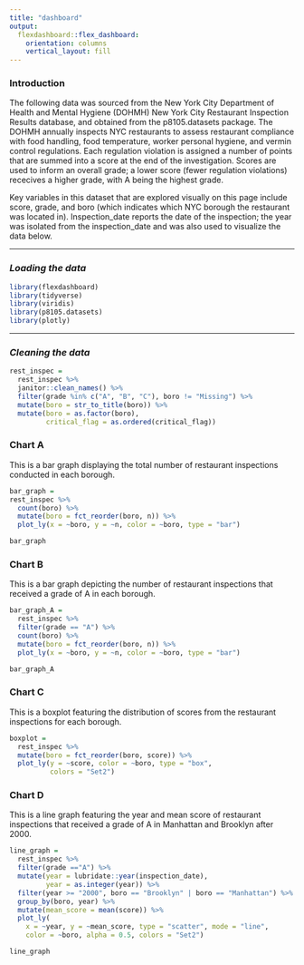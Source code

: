 ```yaml
---
title: "dashboard"
output: 
  flexdashboard::flex_dashboard:
    orientation: columns
    vertical_layout: fill
---
```



### Introduction

The following data was sourced from the New York City Department of Health and Mental Hygiene (DOHMH) New York City Restaurant Inspection Results database, and obtained from the p8105.datasets package. The DOHMH annually inspects NYC restaurants to assess restaurant compliance with food handling, food temperature, worker personal hygiene, and vermin control regulations. Each regulation violation is assigned a number of points that are summed into a score at the end of the investigation. Scores are used to inform an overall grade; a lower score (fewer regulation violations) rececives a higher grade, with A being the highest grade.

Key variables in this dataset that are explored visually on this page include score, grade, and boro (which indicates which NYC borough the restaurant was located in). Inspection_date reports the date of the inspection; the year was isolated from the inspection_date and was also used to visualize the data below.

-----------------------------------------------------------------------

### _Loading the data_

```r
library(flexdashboard)
library(tidyverse)
library(viridis)
library(p8105.datasets)
library(plotly)

```


-----------------------------------------------------------------------

### _Cleaning the data_

```r
rest_inspec = 
  rest_inspec %>%
  janitor::clean_names() %>%
  filter(grade %in% c("A", "B", "C"), boro != "Missing") %>% 
  mutate(boro = str_to_title(boro)) %>%
  mutate(boro = as.factor(boro),
         critical_flag = as.ordered(critical_flag))

```



### Chart A

This is a bar graph displaying the total number of restaurant inspections conducted in each borough. 

```r
bar_graph =
rest_inspec %>% 
  count(boro) %>% 
  mutate(boro = fct_reorder(boro, n)) %>% 
  plot_ly(x = ~boro, y = ~n, color = ~boro, type = "bar")

bar_graph

```



### Chart B

This is a bar graph depicting the number of restaurant inspections that received a grade of A in each borough.

```r
bar_graph_A =
  rest_inspec %>% 
  filter(grade == "A") %>%
  count(boro) %>% 
  mutate(boro = fct_reorder(boro, n)) %>% 
  plot_ly(x = ~boro, y = ~n, color = ~boro, type = "bar")

bar_graph_A

```



### Chart C

This is a boxplot featuring the distribution of scores from the restaurant inspections for each borough.

```r
boxplot = 
  rest_inspec %>%
  mutate(boro = fct_reorder(boro, score)) %>% 
  plot_ly(y = ~score, color = ~boro, type = "box",
          colors = "Set2")


```



### Chart D

This is a line graph featuring the year and mean score of restaurant inspections that received a grade of A in Manhattan and Brooklyn after 2000.

```r
line_graph =
  rest_inspec %>%
  filter(grade =="A") %>%
  mutate(year = lubridate::year(inspection_date),
         year = as.integer(year)) %>%
  filter(year >= "2000", boro == "Brooklyn" | boro == "Manhattan") %>%
  group_by(boro, year) %>%
  mutate(mean_score = mean(score)) %>%
  plot_ly(
    x = ~year, y = ~mean_score, type = "scatter", mode = "line",
    color = ~boro, alpha = 0.5, colors = "Set2")

line_graph


```









